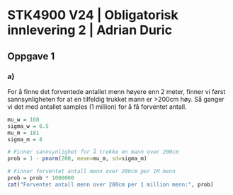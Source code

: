 # STK4900 V24 \| Obligatorisk innlevering 2 \| Adrian Duric

## Oppgave 1

### a)

For å finne det forventede antallet menn høyere enn 2 meter, finner vi først sannsynligheten for at en tilfeldig trukket mann er \>200cm høy. Så ganger vi det med antallet samples (1 million) for å få forventet antall.

```r
mu_w = 168
sigma_w = 6.5
mu_m = 181
sigma_m = 8

# Finner sannsynlighet for å trekke en mann over 200cm
prob = 1 - pnorm(200, mean=mu_m, sd=sigma_m)

# Finner forventet antall menn over 200cm per 1M menn
prob = prob * 1000000
cat("Forventet antall menn over 200cm per 1 million menn:", prob)
```